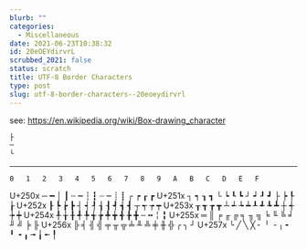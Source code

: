 ```yaml
---
blurb: ""
categories:
  - Miscellaneous
date: 2021-06-23T10:38:32
id: 20eOEYdirvrL
scrubbed_2021: false
status: scratch
title: UTF-8 Border Characters
type: post
slug: utf-8-border-characters--20eoeydirvrl
---
```


see: https://en.wikipedia.org/wiki/Box-drawing_character



```bash
├
─ 
└
```



----

	0	1	2	3	4	5	6	7	8	9	A	B	C	D	E	F
U+250x	─	━	│	┃	┄	┅	┆	┇	┈	┉	┊	┋	┌	┍	┎	┏
U+251x	┐	┑	┒	┓	└	┕	┖	┗	┘	┙	┚	┛	├	┝	┞	┟
U+252x	┠	┡	┢	┣	┤	┥	┦	┧	┨	┩	┪	┫	┬	┭	┮	┯
U+253x	┰	┱	┲	┳	┴	┵	┶	┷	┸	┹	┺	┻	┼	┽	┾	┿
U+254x	╀	╁	╂	╃	╄	╅	╆	╇	╈	╉	╊	╋	╌	╍	╎	╏
U+255x	═	║	╒	╓	╔	╕	╖	╗	╘	╙	╚	╛	╜	╝	╞	╟
U+256x	╠	╡	╢	╣	╤	╥	╦	╧	╨	╩	╪	╫	╬	╭	╮	╯
U+257x	╰	╱	╲	╳	╴	╵	╶	╷	╸	╹	╺	╻	╼	╽	╾	╿